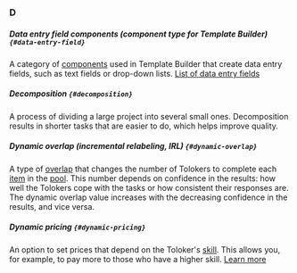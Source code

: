 ### D

##### Data entry field components (component type for Template Builder) `{#data-entry-field}`

A category of [components](#component) used in Template Builder that create data entry fields, such as text fields or drop-down lists. [List of data entry fields](/docs/template-builder/reference/fields)

##### Decomposition `{#decomposition}`
A process of dividing a large project into several small ones. Decomposition results in shorter tasks that are easier to do, which helps improve quality.

##### Dynamic overlap (incremental relabeling, IRL) `{#dynamic-overlap}`

A type of [overlap](#overlap) that changes the number of Tolokers to complete each [item](#item) in the [pool](#pool). This number depends on confidence in the results: how well the Tolokers cope with the tasks or how consistent their responses are. The dynamic overlap value increases with the decreasing confidence in the results, and vice versa.

##### Dynamic pricing `{#dynamic-pricing}`

An option to set prices that depend on the Toloker's [skill](#skill). This allows you, for example, to pay more to those who have a higher skill. [Learn more](/docs/guide/dynamic-pricing)
